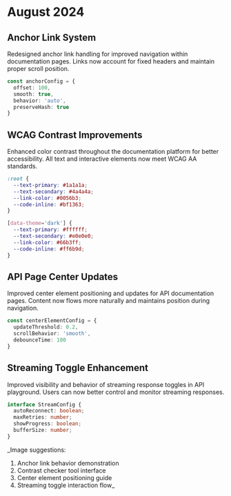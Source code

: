 # August 2024

## Anchor Link System
Redesigned anchor link handling for improved navigation within documentation pages. Links now account for fixed headers and maintain proper scroll position.

```typescript
const anchorConfig = {
  offset: 100,
  smooth: true,
  behavior: 'auto',
  preserveHash: true
}
```

## WCAG Contrast Improvements
Enhanced color contrast throughout the documentation platform for better accessibility. All text and interactive elements now meet WCAG AA standards.

```css
:root {
  --text-primary: #1a1a1a;
  --text-secondary: #4a4a4a;
  --link-color: #0056b3;
  --code-inline: #bf1363;
}

[data-theme='dark'] {
  --text-primary: #ffffff;
  --text-secondary: #e0e0e0;
  --link-color: #66b3ff;
  --code-inline: #ff6b9d;
}
```

## API Page Center Updates
Improved center element positioning and updates for API documentation pages. Content now flows more naturally and maintains position during navigation.

```typescript
const centerElementConfig = {
  updateThreshold: 0.2,
  scrollBehavior: 'smooth',
  debounceTime: 100
}
```

## Streaming Toggle Enhancement
Improved visibility and behavior of streaming response toggles in API playground. Users can now better control and monitor streaming responses.

```typescript
interface StreamConfig {
  autoReconnect: boolean;
  maxRetries: number;
  showProgress: boolean;
  bufferSize: number;
}
```

_Image suggestions:
1. Anchor link behavior demonstration
2. Contrast checker tool interface
3. Center element positioning guide
4. Streaming toggle interaction flow_